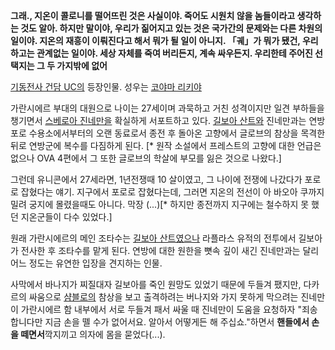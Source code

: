 '''그래., 지온이 콜로니를 떨어뜨린 것은 사실이야. 죽어도 시원치 않을 놈들이라고 생각하는 것도 알아. 하지만 말이야, 우리가 짊어지고 있는 것은 국가간의 문제와는 다른 차원의 일이야. 지온의 재흥이 이뤄진다고 해서 뭐가 될 일이 아니지. 「궤」가 뭐가 됐건, 우리하고는 관계없는 일이야. 세상 자체를 죽여 버리든지, 계속 싸우든지. 우리한테 주어진 선택지는 그 두 가지밖에 없어'''

[[기동전사 건담 UC]]의 등장인물. 성우는 [[코야마 리키야]]

가란시에르 부대의 대원으로 나이는 27세이며 과묵하고 거친 성격이지만 일견 부하들을 챙기면서 [[스베로아 진네만]]을 확실하게 서포트하고 있다. [[길보아 산트]]와 진네만과는 연방 포로 수용소에서부터의 오랜 동료로서 종전 후 돌아온 고향에서 글로브의 참상을 목격한 뒤로 연방군에 복수를 다짐하게 된다. [* 원작 소설에서 프레스트의 고향에 대한 언급은 없으나 OVA 4편에서 그 또한 글로브의 학살에 부모를 잃은 것으로 나왔다.]

그런데 유니콘에서 27세라면, 1년전쟁때 10 살이였고, 그 나이에 전쟁에 나갔다가 포로로 잡혔다는 얘기. 지구에서 포로로 잡혔다는데, 그러면 지온의 전선이 아 바오아 쿠까지 밀려 궁지에 몰렸을때도 아니다. 막장 (...)[* 하지만 종전까지 지구에는 철수하지 못 했던 지온군들이 다수 있었다.]

원래 가란시에르의 메인 조타수는 [[길보아 산트]]였으나 라플라스 유적의 전투에서 길보아가 전사한 후 조타수를 맡게 된다. 연방에 대한 원한을 뼛속 깊이 새긴 진네만과는 달리 어느 정도는 유연한 입장을 견지하는 인물.

사막에서 바나지가 찌질대자 길보아를 죽인 원망도 있었기 때문에 두들겨 팼지만, 다카르의 싸움으로 [[샴블로]]의 참상을 보고 출격하려는 버나지와 가지 못하게 막으려는 진네만이 가란시에르 함 내부에서 서로 두들겨 패서 싸울 때 진네만이 도움을 요청하자 "죄송합니다만 지금 손을 뗄 수가 없어서요. 알아서 어떻게든 해 주십쇼."하면서 '''핸들에서 손을 떼면서'''깍지끼고 의자에 몸을 묻었다(...).
